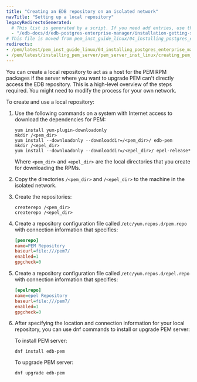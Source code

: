 ```yaml
---
title: "Creating an EDB repository on an isolated network"
navTitle: "Setting up a local repository"
legacyRedirectsGenerated:
  # This list is generated by a script. If you need add entries, use the `legacyRedirects` key.
  - "/edb-docs/d/edb-postgres-enterprise-manager/installation-getting-started/linux-installation-guide/8.0/creating_pem_repository_in_isolated_network.html"
# This file is moved from pem_inst_guide_linux/04_installing_postgres_enterprise_manager/04_creating_pem_repository_in_isolated_network
redirects:
- /pem/latest/pem_inst_guide_linux/04_installing_postgres_enterprise_manager/04_creating_pem_repository_in_isolated_network/
- /pem/latest/installing_pem_server/pem_server_inst_linux/creating_pem_repository_in_isolated_network/
---
```


You can create a local repository to act as a host for the PEM RPM packages if the server where you want to upgrade PEM can't directly access the EDB repository. This is a high-level overview of the steps required. You might need to modify the process for your own network. 

To create and use a local repository:

1.  Use the following commands on a system with Internet access to download the dependencies for PEM:

    ```shell
    yum install yum-plugin-downloadonly
    mkdir /<pem_dir>
    yum install --downloadonly --downloaddir=/<pem_dir>/ edb-pem
    mkdir /<epel_dir>
    yum install --downloadonly --downloaddir=/<epel_dir>/ epel-release*
    ```

    Where `<pem_dir>` and `<epel_dir>` are the local directories that you create for downloading the RPMs.

2.  Copy the directories `/<pem_dir>` and `/<epel_dir>` to the machine in the isolated network.

3.  Create the repositories:

    ```shell
    createrepo /<pem_dir>
    createrepo /<epel_dir>
    ```

4.  Create a repository configuration file called `/etc/yum.repos.d/pem.repo` with connection information that specifies:

    ```ini
    [pemrepo]
    name=PEM Repository
    baseurl=file:///pem7/
    enabled=1
    gpgcheck=0
    ```

5.  Create a repository configuration file called `/etc/yum.repos.d/epel.repo` with connection information that specifies:

    ```ini
    [epelrepo]
    name=epel Repository
    baseurl=file:///pem7/
    enabled=1
    gpgcheck=0
    ```

6.  After specifying the location and connection information for your local repository, you can use dnf commands to install or upgrade PEM server:

    To install PEM server:

    ```shell
    dnf install edb-pem
    ```

    To upgrade PEM server:

    ```shell
    dnf upgrade edb-pem
    ```
